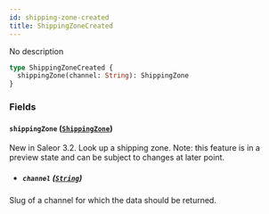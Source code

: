 ```yaml
---
id: shipping-zone-created
title: ShippingZoneCreated
---
```


No description

```graphql
type ShippingZoneCreated {
  shippingZone(channel: String): ShippingZone
}
```

### Fields

#### `shippingZone` ([`ShippingZone`](../../../developer/api-reference/objects/shipping-zone))

New in Saleor 3.2. Look up a shipping zone. Note: this feature is in a preview state and can be subject to changes at later point.

- ##### `channel` ([`String`](../../../developer/api-reference/scalars/string))

Slug of a channel for which the data should be returned.
